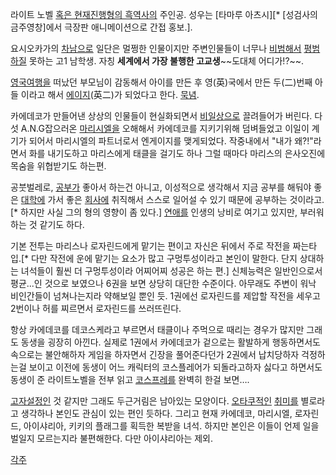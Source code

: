 라이트 노벨 [[혹은 현재진행형의 흑역사]]의 주인공. 성우는 [타마루 아츠시][* [성검사의 금주영창]에서 극장판 애니메이션으로 간접 홍보.].

요시오카가의 [[차남]]으로 일단은 멀쩡한 인물이지만 주변인물들이 너무나 [[비범]]해서 [[평범]]하질 못하는 고1 남학생. 자칭 '''세계에서 가장 불행한 고교생'''~~도대체 어디가!?~~.

[[영국]]여행을 떠났던 부모님이 감동해서 아이를 만든 후 영(英)국에서 만든 두(二)번째 아들 이라고 해서 [[에이지]](英二)가 되었다고 한다. [[묵념]].

카에데코가 만들어낸 상상의 인물들이 현실화되면서 [[비일상]]으로 끌려들어가 버린다. 다섯 A.N.G잡으러온 [[마리시엘]]을 오해해서 카에데코를 지키기위해 덤벼들었고 이일이 계기가 되어서 마리시엘의 파트너로서 엔게이지를 맺게되었다. 작중내에서 "내가 왜?!"라면서 화를 내기도하고 마리스에게 태클을 걸기도 하나 그럴 때마다 마리스의 은사오진에 목숨을 위협받기도 하는편.

공붓벌레로, [[공부]]가 좋아서 하는건 아니고, 이성적으로 생각해서 지금 공부를 해둬야 좋은 [[대학]]에 가서 좋은 [[회사]]에 취직해서 스스로 일어설 수 있기 때문에 공부하는 것이라고.[* 하지만 사실 그의 형의 영향이 좀 있다.] [[연애]]를 인생의 낭비로 여기고 있지만, 부러워하는 것 같기도 하다.

기본 전투는 마리스나 로자린드에게 맡기는 편이고 자신은 뒤에서 주로 작전을 짜는타입.[* 다만 작전에 운에 맡기는 요소가 많고 구멍투성이라고 본인이 말한다. 단지 상대하는 녀석들이 훨씬 더 구멍투성이라 어찌어찌 성공은 하는 편.] 신체능력은 일반인으로서 평균...인 것으로 보였으나 6권을 보면 상당히 대단한 수준이다.  아무래도 주변이 워낙 비인간들이 넘쳐나는지라 약해보일 뿐인 듯. 1권에선 로자린드를 제압할 작전을 세우고 2번이나 허를 찌르면서 로자린드를 쓰러뜨린다.

항상 카에데코를 데코스케라고 부르면서 태클이나 주먹으로 때리는 경우가 많지만 그래도 동생을 굉장히 아낀다. 실제로 1권에서 카에데코가 겉으로는 활발하게 행동하면서도 속으로는 불안해하자 게임을 하자면서 긴장을 풀어준다던가 2권에서 납치당하자 걱정하는걸 보이고 이전에 동생이 어느 캐릭터의 코스플레어가 되돌라고하자 싫다고 하면서도 동생이 준 라이트노벨을 전부 읽고 [[코스프레]]를 완벽히 한걸 보면….

[[고자]]설정인 것 같지만 그래도 두근거림은 남아있는 모양이다. [[오타쿠]]적인 [[취미]]를 별로라고 생각하나 본인도 관심이 있는 편인 듯하다. 그리고 현재 카에데코, 마리시엘, 로자린드, 아이샤리아, 키키의 플래그를 획득한 복받을 녀석. 하지만 본인은 이들이 언제 일을 벌일지 모르는지라 불편해한다. 다만 아이샤리아는 제외.

[[각주]]

